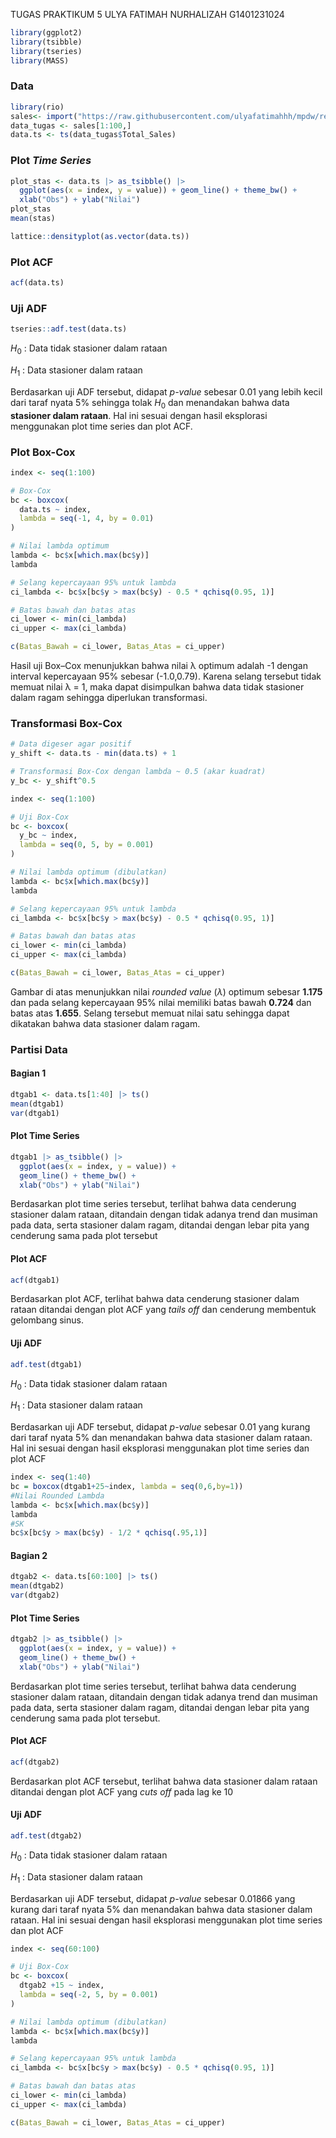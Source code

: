 TUGAS PRAKTIKUM 5
ULYA FATIMAH NURHALIZAH G1401231024

```r
library(ggplot2)
library(tsibble)
library(tseries)
library(MASS)
```

### Data

```r
library(rio)
sales<- import("https://raw.githubusercontent.com/ulyafatimahhh/mpdw/refs/heads/main/Pertemuan%201/Data%20Latihan%20MPDW%20(store%20sales)_Data%20Fix_Kelompok%203.csv")
data_tugas <- sales[1:100,]
data.ts <- ts(data_tugas$Total_Sales)
```


### Plot *Time Series*

```r
plot_stas <- data.ts |> as_tsibble() |> 
  ggplot(aes(x = index, y = value)) + geom_line() + theme_bw() +
  xlab("Obs") + ylab("Nilai")
plot_stas
mean(stas)
```

```r
lattice::densityplot(as.vector(data.ts))
```

### Plot ACF

```r
acf(data.ts)
```

### Uji ADF

```r
tseries::adf.test(data.ts)
```
$H_0$ : Data tidak stasioner dalam rataan

$H_1$ : Data stasioner dalam rataan

Berdasarkan uji ADF tersebut, didapat *p-value* sebesar 0.01 yang lebih
kecil dari taraf nyata 5% sehingga tolak $H_0$ dan menandakan bahwa data
**stasioner dalam rataan**. Hal ini sesuai dengan hasil eksplorasi
menggunakan plot time series dan plot ACF.

### Plot Box-Cox

```r
index <- seq(1:100)

# Box-Cox
bc <- boxcox(
  data.ts ~ index,
  lambda = seq(-1, 4, by = 0.01)
)

# Nilai lambda optimum
lambda <- bc$x[which.max(bc$y)]
lambda

# Selang kepercayaan 95% untuk lambda
ci_lambda <- bc$x[bc$y > max(bc$y) - 0.5 * qchisq(0.95, 1)]

# Batas bawah dan batas atas
ci_lower <- min(ci_lambda)
ci_upper <- max(ci_lambda)

c(Batas_Bawah = ci_lower, Batas_Atas = ci_upper)
```

Hasil uji Box–Cox menunjukkan bahwa nilai λ optimum adalah -1 dengan interval kepercayaan 95% sebesar (-1.0,0.79). Karena selang tersebut tidak memuat nilai λ = 1, maka dapat disimpulkan bahwa data tidak stasioner dalam ragam sehingga diperlukan transformasi.


### Transformasi Box-Cox

```r
# Data digeser agar positif
y_shift <- data.ts - min(data.ts) + 1

# Transformasi Box-Cox dengan lambda ~ 0.5 (akar kuadrat)
y_bc <- y_shift^0.5
```

```r
index <- seq(1:100)

# Uji Box-Cox
bc <- boxcox(
  y_bc ~ index,
  lambda = seq(0, 5, by = 0.001)
)

# Nilai lambda optimum (dibulatkan)
lambda <- bc$x[which.max(bc$y)]
lambda

# Selang kepercayaan 95% untuk lambda
ci_lambda <- bc$x[bc$y > max(bc$y) - 0.5 * qchisq(0.95, 1)]

# Batas bawah dan batas atas
ci_lower <- min(ci_lambda)
ci_upper <- max(ci_lambda)

c(Batas_Bawah = ci_lower, Batas_Atas = ci_upper)
```

Gambar di atas menunjukkan nilai *rounded value* ($\lambda$) optimum sebesar **1.175** dan pada selang kepercayaan 95% nilai memiliki batas bawah **0.724** dan batas atas **1.655**. Selang tersebut memuat nilai satu sehingga dapat dikatakan bahwa data stasioner dalam ragam.


### Partisi Data
#### Bagian 1

```r
dtgab1 <- data.ts[1:40] |> ts()
mean(dtgab1)
var(dtgab1)
```
#### Plot Time Series

```r
dtgab1 |> as_tsibble() |> 
  ggplot(aes(x = index, y = value)) +
  geom_line() + theme_bw() +
  xlab("Obs") + ylab("Nilai")
```
Berdasarkan plot time series tersebut, terlihat bahwa data cenderung stasioner dalam rataan, ditandain dengan tidak adanya trend dan musiman pada data, serta stasioner dalam ragam, ditandai dengan lebar pita yang cenderung sama pada plot tersebut


#### Plot ACF

```r
acf(dtgab1)
```
Berdasarkan plot ACF, terlihat bahwa data cenderung stasioner dalam rataan ditandai dengan plot ACF yang *tails off* dan cenderung membentuk gelombang sinus.

#### Uji ADF

```r
adf.test(dtgab1)
```
$H_0$ : Data tidak stasioner dalam rataan

$H_1$ : Data stasioner dalam rataan

Berdasarkan uji ADF tersebut, didapat *p-value* sebesar 0.01 yang
kurang dari taraf nyata 5% dan menandakan bahwa data stasioner dalam
rataan. Hal ini sesuai dengan hasil eksplorasi menggunakan plot time
series dan plot ACF



```r
index <- seq(1:40)
bc = boxcox(dtgab1+25~index, lambda = seq(0,6,by=1))
#Nilai Rounded Lambda
lambda <- bc$x[which.max(bc$y)]
lambda
#SK
bc$x[bc$y > max(bc$y) - 1/2 * qchisq(.95,1)]
```

#### Bagian 2

```r
dtgab2 <- data.ts[60:100] |> ts()
mean(dtgab2)
var(dtgab2)
```

#### Plot Time Series

```r
dtgab2 |> as_tsibble() |> 
  ggplot(aes(x = index, y = value)) +
  geom_line() + theme_bw() +
  xlab("Obs") + ylab("Nilai")
```

Berdasarkan plot time series tersebut, terlihat bahwa data cenderung stasioner dalam rataan, ditandain dengan tidak adanya trend dan musiman pada data, serta stasioner dalam ragam, ditandai dengan lebar pita yang cenderung sama pada plot tersebut.

#### Plot ACF

```r
acf(dtgab2)
```

Berdasarkan plot ACF tersebut, terlihat bahwa data stasioner dalam
rataan ditandai dengan plot ACF yang *cuts off* pada lag ke 10

#### Uji ADF

```r
adf.test(dtgab2)
```
$H_0$ : Data tidak stasioner dalam rataan

$H_1$ : Data stasioner dalam rataan

Berdasarkan uji ADF tersebut, didapat *p-value* sebesar 0.01866 yang
kurang dari taraf nyata 5% dan menandakan bahwa data stasioner dalam
rataan. Hal ini sesuai dengan hasil eksplorasi menggunakan plot time
series dan plot ACF

```r
index <- seq(60:100)

# Uji Box-Cox
bc <- boxcox(
  dtgab2 +15 ~ index,
  lambda = seq(-2, 5, by = 0.001)
)

# Nilai lambda optimum (dibulatkan)
lambda <- bc$x[which.max(bc$y)]
lambda

# Selang kepercayaan 95% untuk lambda
ci_lambda <- bc$x[bc$y > max(bc$y) - 0.5 * qchisq(0.95, 1)]

# Batas bawah dan batas atas
ci_lower <- min(ci_lambda)
ci_upper <- max(ci_lambda)

c(Batas_Bawah = ci_lower, Batas_Atas = ci_upper)
```

